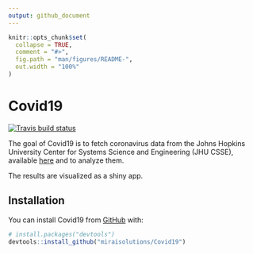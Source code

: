 ```yaml
---
output: github_document
---
```


<!-- README.md is generated from README.Rmd. Please edit that file -->

```r
knitr::opts_chunk$set(
  collapse = TRUE,
  comment = "#>",
  fig.path = "man/figures/README-",
  out.width = "100%"
)
```

# Covid19

<!-- badges: start -->
[![Travis build status](https://travis-ci.com/miraisolutions/Covid19.svg?branch=master)](https://travis-ci.com/miraisolutions/Covid19)
<!-- badges: end -->

The goal of Covid19 is to fetch coronavirus data from the Johns Hopkins University Center for Systems Science and Engineering (JHU CSSE), available [here](https://github.com/CSSEGISandData/COVID-19) and to analyze them. 

The results are visualized as a shiny app.

## Installation

You can install  Covid19 from [GitHub](https://github.com/) with:

``` r
# install.packages("devtools")
devtools::install_github("miraisolutions/Covid19")
```

